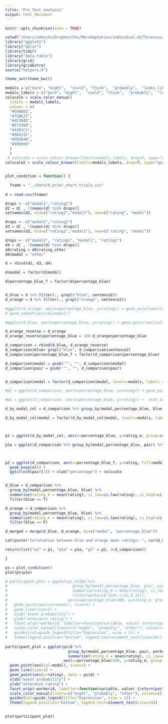 ```yaml
---
title: "Pre Test analysis"
output: html_document
---
```


```r
knitr::opts_chunk$set(echo = TRUE)
```

```r

setwd("/Users/sebschu/Dropbox/Uni/RA/adaptation/individual-differences/experiments/0_prior_short_experiment/analysis/")
library("ggplot2")
library("dplyr")
library(tidyr)
library("data.table")
library(grid)
library(gridExtra)
source("helpers.R")

theme_set(theme_bw())

modals = c("bare", "might",  "could", "think",  "probably",  "looks_like", "bare_not", "other")
modals_labels = c("bare", "might",  "could", "think",  "probably",  "looks like", "bare not", "other")
colscale = scale_color_manual(
  limits = modals_labels,
  values = c(
  "#E6AB02",
  "#7CB637",
  "#4C3B4D",
  "#E7298A",
  "#4381C1",
  "#08415C",
  "#FB3640",
  "#999999"
  )
  )
 # colscale = scale_colour_brewer(limits=modals_labels, drop=F, type="qual", palette="Dark2")
colscale2 = scale_colour_brewer(limits=modals_labels, drop=T, type="qual", palette="Dark2")



```

```r

plot_condition = function() {

  fname = "../data/0_prior_short-trials.csv"
  
d = read.csv(fname)

drops <- c("modal1","rating1")
d2 = d[ , !(names(d) %in% drops)]
setnames(d2, old=c("rating2","modal2"), new=c("rating", "modal"))

drops <- c("modal2","rating2")
d3 = d[ , !(names(d) %in% drops)]
setnames(d3, old=c("rating1","modal1"), new=c("rating", "modal"))

drops <- c("modal2", "rating2", "modal1", "rating1")
d4 = d[ , !(names(d) %in% drops)]
d4$rating = d4$rating_other
d4$modal = "other"

d = rbind(d2, d3, d4)

d$modal = factor(d$modal)

d$percentage_blue_f = factor(d$percentage_blue)


d_blue = d %>% filter(., grepl("blue", sentence2))
d_orange = d %>% filter(., grepl("orange", sentence2))

#ggplot(d_orange, aes(x=percentage_blue, y=rating)) + geom_point(aes(col=modal)) +
# geom_smooth(aes(col=modal))

#ggplot(d_blue, aes(x=percentage_blue, y=rating)) + geom_point(aes(col=modal)) +  geom_smooth(aes(col=modal))

d_orange_reverse = d_orange
d_orange_reverse$percentage_blue = 100-d_orange$percentage_blue

d_comparison = rbind(d_blue, d_orange_reverse)
d_comparison$blue= grepl("blue", d_comparison$sentence2)
d_comparison$percentage_blue_f = factor(d_comparison$percentage_blue)

d_comparison$modal = gsub('"', "", d_comparison$modal)
d_comparison$pair = gsub('"', "", d_comparison$pair)


d_comparison$modal = factor(d_comparison$modal, levels=modals, labels = modals_labels, ordered = T)

#p1 = ggplot(d_comparison, aes(x=percentage_blue, y=rating)) + geom_point(aes(col=modal)) +  stat_smooth(aes(col=modal, fill=modal),  method = 'loess', geom="area", alpha=0.5) + ggtitle(d$pair[1]) + xlab("percentage") 

#p1 = ggplot(d_comparison, aes(x=percentage_blue, y=rating)) +  stat_smooth(aes(col=modal, fill=modal),  method = 'loess', geom="area", alpha=0.5) + ggtitle(d$pair[1]) + xlab("percentage") 

d_by_modal_col = d_comparison %>% group_by(modal,percentage_blue, blue, pair) %>% summarise(rating_m = mean(rating), ci_low=ci.low(rating), ci_high=ci.high(rating))

d_by_modal_col$modal = factor(d_by_modal_col$modal, levels=modals, labels = modals_labels, ordered = T)



p1 = ggplot(d_by_modal_col, aes(x=percentage_blue, y=rating_m, group=interaction(modal, blue), col=modal, linetype=blue)) + geom_point(aes(col=modal)) + geom_line() + xlab("percentage") +   geom_errorbar(aes(ymin=rating_m-ci_low, ymax=rating_m+ci_high), width=.1) + facet_wrap(~pair) + colscale

p1a = ggplot(d_comparison %>% group_by(modal,percentage_blue, pair) %>% summarise(rating_m = mean(rating), ci_low=ci.low(rating), ci_high=ci.high(rating)), aes(x=percentage_blue, y=rating_m, group=modal, col=modal)) + geom_point(aes(col=modal), size=1) + geom_line(size=1) + xlab("percentage") +   geom_errorbar(aes(ymin=rating_m-ci_low, ymax=rating_m+ci_high), width=5, size=1) + ylab("mean rating") + facet_wrap(~pair) + colscale   + guides(col=guide_legend(title="Expression", nrow = 2)) + theme(legend.position="bottom", legend.text=element_text(size=8))



p2 = ggplot(d_comparison, aes(x=percentage_blue_f, y=rating, fill=modal)) + 
  geom_boxplot() +
  ggtitle(d$pair[1]) + xlab("percentage") + colscale


d_blue = d_comparison %>% 
  group_by(modal,percentage_blue, blue) %>% 
  summarise(rating_m = mean(rating), ci_low=ci.low(rating), ci_high=ci.high(rating)) %>% 
  filter(blue == T)

d_orange = d_comparison %>% 
  group_by(modal,percentage_blue, blue) %>% 
  summarise(rating_m = mean(rating), ci_low=ci.low(rating), ci_high=ci.high(rating)) %>% 
  filter(blue == F)

d_merged = merge(d_blue, d_orange, by=c("modal", "percentage_blue"))

cat(paste("Correlation between blue and orange mean ratings: ", cor(d_merged$rating_m.x, d_merged$rating_m.y), "\n\n"))

return(list("p1" = p1, "p1a" = p1a, "p2" = p2, d=d_comparison))

}

```


```r

ps = plot_condition()
plot(ps$p1a)


```







```r


# participant_plot = ggplot(ps_old$d %>% 
#                             group_by(modal,percentage_blue, pair, workerid) %>% 
#                             summarise(rating_m = mean(rating), ci_low=ci.low(rating), ci_high=ci.high(rating)) %>% 
#                             filter(workerid %in% c(15,8,12)), 
#                           aes(x=percentage_blue/100, y=rating_m, group=modal, col=modal)) + 
#   geom_point(aes(col=modal), size=1) + 
#   geom_line(size=1) + 
#   xlab("event probability") + 
#   ylab("utterance rating") + 
#   facet_wrap(~workerid, labeller=function(variable, value) {return(paste("Subject", value))}) + 
#   scale_color_manual(limits=c("might", "probably", "other"), values=c("#7CB637", "#3885B4", "#999999"))+
#   guides(col=guide_legend(title="Expression", nrow = 1)) + 
#   theme(legend.position="bottom", legend.text=element_text(size=14))
  
participant_plot = ggplot(ps$d %>% 
                            group_by(modal,percentage_blue, pair, workerid) %>% 
                            summarise(rating_m = mean(rating), ci_low=ci.low(rating), ci_high=ci.high(rating)), 
                          aes(x=percentage_blue/100, y=rating_m, group=modal, col=modal)) + 
  geom_point(aes(col=modal), size=1) + 
  geom_line(size=1) + 
  geom_point(aes(y=rating), data = ps$d) +
  xlab("event probability") + 
  ylab("utterance rating") + 
  facet_wrap(~workerid, labeller=function(variable, value) {return(paste("Subject", value))}, ncol=7) + 
  scale_color_manual(limits=c("might", "probably", "other"), values=c("#7CB637", "#3885B4", "#999999"))+
  guides(col=guide_legend(title="Expression", nrow = 1)) + 
  theme(legend.position="bottom", legend.text=element_text(size=14))
  

plot(participant_plot)

```